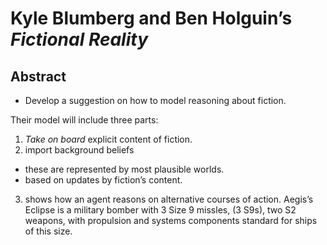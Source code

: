 # Kyle Blumberg and Ben Holguin's *Fictional Reality*

## Abstract

* Develop a suggestion on how to model reasoning about fiction.

Their model will include three parts:

1. *Take on board* explicit content of fiction.
2. import background beliefs
  * these are represented by most plausible worlds.
  * based on updates by fiction's content.
3. shows how an agent reasons on alternative courses of action.
Aegis's Eclipse is a military bomber with 3 Size 9 missles, (3 S9s), two S2 weapons, with propulsion and systems components standard for ships of this size.
